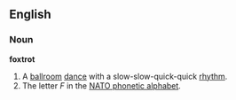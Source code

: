 ==English==
===Noun===
{{wikipedia}}
'''foxtrot'''
#A [[ballroom]] [[dance]] with a slow-slow-quick-quick [[rhythm]].
#The letter ''F'' in the [[NATO phonetic alphabet]].